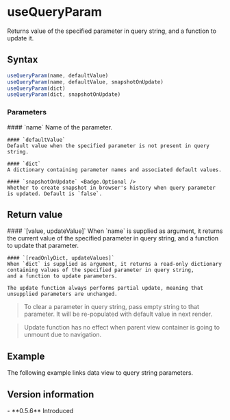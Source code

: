 
<Module name="brew-js-react" />

# useQueryParam

Returns value of the specified parameter in query string, and a function to update it.

## Syntax

```javascript
useQueryParam(name, defaultValue)
useQueryParam(name, defaultValue, snapshotOnUpdate)
useQueryParam(dict)
useQueryParam(dict, snapshotOnUpdate)
```

<ImportHint
    name="useQueryParam"
    module="brew-js-react"
    require="useQueryParam"
    global="brew.react.useQueryParam" />

### Parameters

<dl>
    #### `name`
    Name of the parameter.

    #### `defaultValue`
    Default value when the specified parameter is not present in query string.

    #### `dict`
    A dictionary containing parameter names and associated default values.

    #### `snapshotOnUpdate` <Badge.Optional />
    Whether to create snapshot in browser's history when query parameter is updated. Default is `false`.

</dl>

## Return value

<dl>
    #### `[value, updateValue]`
    When `name` is supplied as argument, it returns the current value of the specified parameter in query string,
    and a function to update that parameter.

    #### `[readOnlyDict, updateValues]`
    When `dict` is supplied as argument, it returns a read-only dictionary containing values of the specified parameter in query string,
    and a function to update parameters.

    The update function always performs partial update, meaning that unsupplied parameters are unchanged.
</dl>

> To clear a parameter in query string, pass empty string to that parameter.
  It will be re-populated with default value in next render.

> Update function has no effect when parent view container is going to unmount due to navigation.

## Example

The following example links data view to query string parameters.

<Example />

## Version information

<VersionTimeline module="brew-js-react">
- **0.5.6** Introduced
</VersionTimeline>
